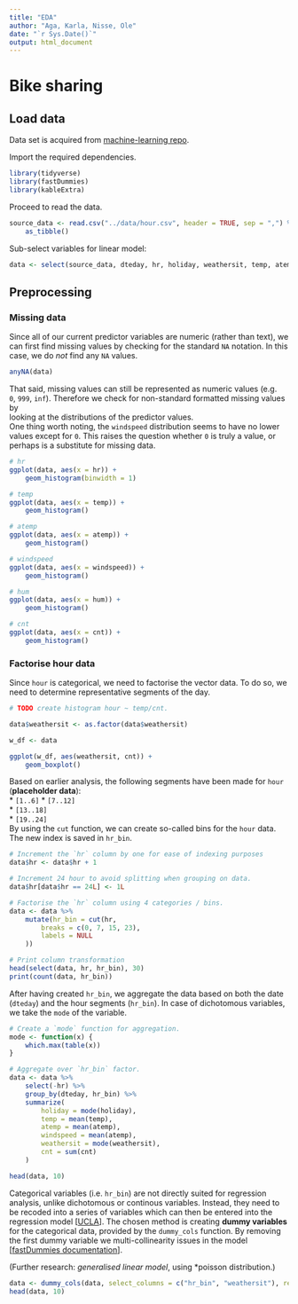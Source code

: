 ```yaml
---
title: "EDA"
author: "Aga, Karla, Nisse, Ole"
date: "`r Sys.Date()`"
output: html_document
---
```


# Bike sharing
## Load data
Data set is acquired from [machine-learning repo](https://archive.ics.uci.edu/dataset/275/bike+sharing+dataset).

Import the required dependencies.
```r
library(tidyverse)
library(fastDummies)
library(kableExtra)
```
Proceed to read the data.
```r
source_data <- read.csv("../data/hour.csv", header = TRUE, sep = ",") %>%
    as_tibble()
```
Sub-select variables for linear model:
```r
data <- select(source_data, dteday, hr, holiday, weathersit, temp, atemp, hum, windspeed, cnt)
```

## Preprocessing
### Missing data
Since all of our current predictor variables are numeric (rather than text), we  
can first find missing values by checking for the standard `NA` notation. In this  
case, we do *not* find any `NA` values.
```r
anyNA(data)
```
That said, missing values can still be represented as numeric values (e.g.  
`0`, `999`, `inf`). Therefore we check for non-standard formatted missing values by  
looking at the distributions of the predictor values.  
One thing worth noting, the `windspeed` distribution seems to have no lower values except for `0`. This raises
the question whether `0` is truly a value, or perhaps is a substitute for missing data.
```r
# hr
ggplot(data, aes(x = hr)) + 
    geom_histogram(binwidth = 1)

# temp
ggplot(data, aes(x = temp)) + 
    geom_histogram()

# atemp
ggplot(data, aes(x = atemp)) + 
    geom_histogram()

# windspeed
ggplot(data, aes(x = windspeed)) + 
    geom_histogram()

# hum
ggplot(data, aes(x = hum)) + 
    geom_histogram()

# cnt
ggplot(data, aes(x = cnt)) + 
    geom_histogram()
```

### Factorise hour data
Since `hour` is categorical, we need to factorise the vector data. To do so, we need to determine representative segments of the day.
```r
# TODO create histogram hour ~ temp/cnt.

data$weathersit <- as.factor(data$weathersit)

w_df <- data

ggplot(w_df, aes(weathersit, cnt)) +
    geom_boxplot()
```


Based on earlier analysis, the following segments have been made for `hour` (**placeholder data**):  
* `[1..6]`
* `[7..12]`  
* `[13..18]`  
* `[19..24]`  
By using the `cut` function, we can create so-called bins for the `hour` data.  
The new index is saved in `hr_bin`.
```r
# Increment the `hr` column by one for ease of indexing purposes
data$hr <- data$hr + 1

# Increment 24 hour to avoid splitting when grouping on data.
data$hr[data$hr == 24L] <- 1L

# Factorise the `hr` column using 4 categories / bins.
data <- data %>%
    mutate(hr_bin = cut(hr,
        breaks = c(0, 7, 15, 23),
        labels = NULL
    ))

# Print column transformation
head(select(data, hr, hr_bin), 30)
print(count(data, hr_bin))
```
After having created `hr_bin`, we aggregate the data based on both the date (`dteday`) and the hour segments (`hr_bin`). In case of dichotomous variables, we take the `mode` of the variable.
```r
# Create a `mode` function for aggregation.
mode <- function(x) {
    which.max(table(x))
}

# Aggregate over `hr_bin` factor.
data <- data %>%
    select(-hr) %>%
    group_by(dteday, hr_bin) %>%
    summarize(
        holiday = mode(holiday),
        temp = mean(temp),
        atemp = mean(atemp),
        windspeed = mean(atemp),
        weathersit = mode(weathersit),
        cnt = sum(cnt)
    )

head(data, 10)
```
Categorical variables (i.e. `hr_bin`) are not directly suited for regression analysis, unlike dichotomous or continous
variables. Instead, they need to be recoded into a series of variables which can then be entered into the regression
model [[UCLA](https://stats.oarc.ucla.edu/spss/faq/coding-systems-for-categorical-variables-in-regression-analysis-2/#)].
The chosen method is creating **dummy variables** for the categorical data, provided by the `dummy_cols` function.
By removing the first dummy variable we multi-collinearity issues in the model [[fastDummies documentation](https://cran.r-project.org/web/packages/fastDummies/fastDummies.pdf)].

(Further research: *generalised linear model*, using *poisson distribution.)

```r
data <- dummy_cols(data, select_columns = c("hr_bin", "weathersit"), remove_first_dummy = TRUE)
head(data, 10)
```